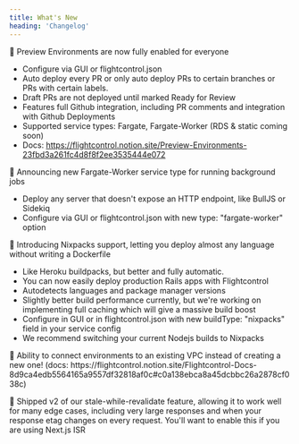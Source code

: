 ```yaml
---
title: What's New
heading: 'Changelog'
---
```



<div className="grid grid-cols-1 sm:grid-cols-2 gap-2 mt-[-32px]">
<ChangelogEntry date="2022-10-04" title="Preview environments, Worker & Nixpacks">
 🚀 Preview Environments are now fully enabled for everyone

- Configure via GUI or flightcontrol.json
- Auto deploy every PR or only auto deploy PRs to certain branches or PRs with certain labels.
- Draft PRs are not deployed until marked Ready for Review
- Features full Github integration, including PR comments and integration with Github Deployments
- Supported service types: Fargate, Fargate-Worker (RDS & static coming soon)
- Docs: https://flightcontrol.notion.site/Preview-Environments-23fbd3a261fc4d8f8f2ee3535444e072

🚀 Announcing new Fargate-Worker service type for running background jobs

- Deploy any server that doesn't expose an HTTP endpoint, like BullJS or Sidekiq
- Configure via GUI or flightcontrol.json with new type: "fargate-worker" option

🚀 Introducing Nixpacks support, letting you deploy almost any language without writing a Dockerfile

- Like Heroku buildpacks, but better and fully automatic.
- You can now easily deploy production Rails apps with Flightcontrol
- Autodetects languages and package manager versions
- Slightly better build performance currently, but we're working on implementing full caching which will give a massive build boost
- Configure in GUI or in flightcontrol.json with new buildType: "nixpacks" field in your service config
- We recommend switching your current Nodejs builds to Nixpacks
  </ChangelogEntry>

<ChangelogEntry date="2022-08-01" title="VPC Enhancement &  Stale-while-revalidate Feature v2">
🚀 Ability to connect environments to an existing VPC instead of creating a new one! (docs: https://flightcontrol.notion.site/Flightcontrol-Docs-8d9ca4edb5564165a9557df32818af0c#c0a138ebca8a45dcbbc26a2878cf038c)

🚀 Shipped v2 of our stale-while-revalidate feature, allowing it to work well for many edge cases, including very large responses and when your response etag changes on every request. You'll want to enable this if you are using Next.js ISR

  </ChangelogEntry>

</div>

